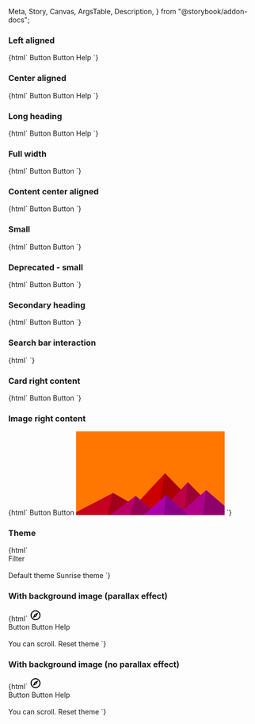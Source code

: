   Meta,
  Story,
  Canvas,
  ArgsTable,
  Description,
} from "@storybook/addon-docs";


<Meta title="Web Components/Hero" component="ic-hero" />

<Description markdown={readme} />

### Left aligned

<Canvas>
  <Story
    name="Left aligned"
    parameters={{ layout: "fullscreen", loki: { skip: true } }}
  >
    {html`<ic-hero
      heading="Hero heading"
      subheading="Hero description. This is a Hero component, it should be used as a page heading."
    >
      <ic-button variant="primary" appearance="light" slot="interaction"
        >Button</ic-button
      >
      <ic-button variant="secondary" appearance="light" slot="interaction"
        >Button</ic-button
      >
      <ic-link
        href="https://google.com"
        slot="interaction"
        style="margin-top: var(--ic-space-sm)"
        >Help</ic-link
      >
    </ic-hero>`}
  </Story>
</Canvas>

### Center aligned

<Canvas>
  <Story
    name="Center aligned"
    parameters={{ layout: "fullscreen", loki: { skip: true } }}
  >
    {html`<ic-hero
      heading="Hero heading"
      subheading="Hero description. This is a Hero component, it should be used as a page heading."
      aligned="center"
    >
      <ic-button variant="primary" appearance="light" slot="interaction"
        >Button</ic-button
      >
      <ic-button variant="secondary" appearance="light" slot="interaction"
        >Button</ic-button
      >
      <ic-link
        href="https://google.com"
        slot="interaction"
        style="margin-top: var(--ic-space-sm)"
        >Help</ic-link
      >
    </ic-hero>`}
  </Story>
</Canvas>

### Long heading

<Canvas>
  <Story
    name="Long heading"
    parameters={{ layout: "fullscreen", loki: { skip: true } }}
  >
    {html`<ic-hero
      heading="Hero heading. This is a Hero component, it should be used as a page heading."
      subheading="Hero description. This is a Hero component, it should be used as a page heading."
      aligned="center"
    >
      <ic-button variant="primary" appearance="light" slot="interaction"
        >Button</ic-button
      >
      <ic-button variant="secondary" appearance="light" slot="interaction"
        >Button</ic-button
      >
      <ic-link
        href="https://google.com"
        slot="interaction"
        style="margin-top: var(--ic-space-sm)"
        >Help</ic-link
      >
      <ic-card
        heading="Latest announcement"
        message="This is some example text that can be included in the card copy."
        slot="secondary"
      ></ic-card>
    </ic-hero>`}
  </Story>
</Canvas>

### Full width

<Canvas>
  <Story
    name="Full width"
    parameters={{ layout: "fullscreen", loki: { skip: true } }}
  >
    {html`<ic-hero
      heading="Hero heading"
      subheading="Hero description. This is a Hero component, it should be used as a page heading."
      aligned="full-width"
    >
      <ic-button variant="primary" appearance="light" slot="interaction"
        >Button</ic-button
      >
      <ic-button variant="secondary" appearance="light" slot="interaction"
        >Button</ic-button
      >
    </ic-hero>`}
  </Story>
</Canvas>

### Content center aligned

<Canvas>
  <Story
    name="Content center aligned"
    parameters={{ layout: "fullscreen", loki: { skip: true } }}
  >
    {html`<ic-hero
      heading="Hero heading"
      subheading="Hero description. This is a Hero component, it should be used as a page heading."
      aligned="center"
      content-aligned="center"
    >
      <ic-button variant="primary" appearance="light" slot="interaction"
        >Button</ic-button
      >
      <ic-button variant="secondary" appearance="light" slot="interaction"
        >Button</ic-button
      >
    </ic-hero>`}
  </Story>
</Canvas>

### Small

<Canvas>
  <Story
    name="Small"
    parameters={{ layout: "fullscreen", loki: { skip: true } }}
  >
    {html`<ic-hero
      heading="Hero heading"
      subheading="Hero description. This is a Hero component, it should be used as a page heading."
      aligned="center"
      size="small"
    >
      <ic-button variant="primary" appearance="light" slot="interaction"
        >Button</ic-button
      >
      <ic-button variant="secondary" appearance="light" slot="interaction"
        >Button</ic-button
      >
    </ic-hero>`}
  </Story>
</Canvas>

### Deprecated - small

<Canvas>
  <Story
    name="Deprecated - small"
    parameters={{ layout: "fullscreen", loki: { skip: true } }}
  >
    {html`<ic-hero
      heading="Hero heading"
      subheading="Hero description. This is a Hero component, it should be used as a page heading."
      aligned="center"
      small
    >
      <ic-button variant="primary" appearance="light" slot="interaction"
        >Button</ic-button
      >
      <ic-button variant="secondary" appearance="light" slot="interaction"
        >Button</ic-button
      >
    </ic-hero>`}
  </Story>
</Canvas>

### Secondary heading

<Canvas>
  <Story
    name="Secondary heading"
    parameters={{ layout: "fullscreen", loki: { skip: true } }}
  >
    {html`<ic-hero
      heading="Hero heading"
      subheading="Hero description. This is a Hero component, it should be used as a page heading."
      secondary-heading="Secondary Heading"
      secondary-subheading="This is a secondary description."
      aligned="center"
    >
      <ic-button variant="primary" appearance="light" slot="interaction"
        >Button</ic-button
      >
      <ic-button variant="secondary" appearance="light" slot="interaction"
        >Button</ic-button
      >
    </ic-hero>`}
  </Story>
</Canvas>

### Search bar interaction

<Canvas>
  <Story
    name="Search bar interaction"
    parameters={{ layout: "fullscreen", loki: { skip: true } }}
  >
    {html`<ic-hero
      heading="Hero heading"
      subheading="Hero description. This is a Hero component, it should be used as a page heading."
      aligned="center"
    >
      <ic-search-bar
        slot="interaction"
        full-width
        style="max-width: 322px;"
      ></ic-search-bar>
    </ic-hero>`}
  </Story>
</Canvas>

### Card right content

<Canvas>
  <Story
    name="Card right content"
    parameters={{ layout: "fullscreen", loki: { skip: true } }}
  >
    {html`<ic-hero
      heading="Hero heading"
      subheading="Hero description. This is a Hero component, it should be used as a page heading."
      card-heading="Latest announcement"
      card-message="This is some example text that can be included in the card copy"
      aligned="full-width"
    >
      <ic-button variant="primary" appearance="light" slot="interaction"
        >Button</ic-button
      >
      <ic-button variant="secondary" appearance="light" slot="interaction"
        >Button</ic-button
      >
      <ic-card
        heading="Latest announcement"
        message="This is some example text that can be included in the card copy."
        slot="secondary"
      ></ic-card>
    </ic-hero>`}
  </Story>
</Canvas>

### Image right content

<Canvas>
  <Story
    name="Image right content"
    parameters={{ layout: "fullscreen", loki: { skip: true } }}
  >
    {html`<ic-hero
      heading="Hero heading"
      subheading="Hero description. This is a Hero component, it should be used as a page heading."
      aligned="center"
    >
      <ic-button variant="primary" appearance="light" slot="interaction"
        >Button</ic-button
      >
      <ic-button variant="secondary" appearance="light" slot="interaction"
        >Button</ic-button
      >
      <svg
        slot="secondary"
        style="width:300px;"
        xmlns="http://www.w3.org/2000/svg"
        viewBox="0 0 1600 900"
      >
        <rect fill="#ff7700" width="1600" height="900" />
        <polygon fill="#cc0000" points="957 450 539 900 1396 900" />
        <polygon fill="#aa0000" points="957 450 872.9 900 1396 900" />
        <polygon fill="#c50022" points="-60 900 398 662 816 900" />
        <polygon fill="#a3001b" points="337 900 398 662 816 900" />
        <polygon fill="#be0044" points="1203 546 1552 900 876 900" />
        <polygon fill="#9c0036" points="1203 546 1552 900 1162 900" />
        <polygon fill="#b80066" points="641 695 886 900 367 900" />
        <polygon fill="#960052" points="587 900 641 695 886 900" />
        <polygon fill="#b10088" points="1710 900 1401 632 1096 900" />
        <polygon fill="#8f006d" points="1710 900 1401 632 1365 900" />
        <polygon fill="#aa00aa" points="1210 900 971 687 725 900" />
        <polygon fill="#880088" points="943 900 1210 900 971 687" />
      </svg>
    </ic-hero>`}
  </Story>
</Canvas>

### Theme

<Canvas>
  <Story
    name="Theme"
    parameters={{ layout: "fullscreen", loki: { skip: true } }}
  >
    {html`<ic-theme color="rgb(27, 60, 121)"></ic-theme>
      <ic-hero
        heading="Hero heading"
        subheading="Hero description. This is a Hero component, it should be used as a page heading."
        aligned="center"
      >
        <div slot="interaction" style="display: flex">
          <ic-text-field
            placeholder="Filter display"
            label="Filter display"
            hide-label
          ></ic-text-field>
          <ic-button variant="primary" style="margin-left: var(--ic-space-md)"
            >Filter</ic-button
          >
        </div>
        <ic-card
          heading="Latest announcement"
          message="This is some example text that can be included in the card copy."
          slot="secondary"
        ></ic-card>
      </ic-hero>
      <br />
      <ic-button
        variant="primary"
        id="default-btn"
        onClick="document.querySelector('ic-theme').color='rgb(27, 60, 121)'"
      >
        Default theme
      </ic-button>
      <ic-button
        variant="primary"
        id="custom-btn"
        onClick="document.querySelector('ic-theme').color='rgb(255, 201, 60)'"
      >
        Sunrise theme
      </ic-button> `}
  </Story>
</Canvas>

### With background image (parallax effect)

<Canvas>
  <Story
    name="With background image (parallax effect)"
    parameters={{ layout: "fullscreen", loki: { skip: true } }}
  >
    {html`<ic-theme color="rgb(27, 60, 121)"></ic-theme>
      <ic-top-navigation app-title="Application Name">
        <svg
          slot="app-icon"
          xmlns="http://www.w3.org/2000/svg"
          height="24px"
          viewBox="0 0 24 24"
          width="24px"
          fill="#000000"
        >
          <path d="M0 0h24v24H0V0z" fill="none" />
          <path
            d="M12 2C6.48 2 2 6.48 2 12s4.48 10 10 10 10-4.48 10-10S17.52 2 12 2zm0 18c-4.41 0-8-3.59-8-8s3.59-8 8-8 8 3.59 8 8-3.59 8-8 8zm-5.5-2.5l7.51-3.49L17.5 6.5 9.99 9.99 6.5 17.5zm5.5-6.6c.61 0 1.1.49 1.1 1.1s-.49 1.1-1.1 1.1-1.1-.49-1.1-1.1.49-1.1 1.1-1.1z"
          />
        </svg>
      </ic-top-navigation>
      <ic-hero
        heading="Hero heading"
        subheading="Hero description. This is a Hero component, it should be used as a page heading."
        background-image="${image}"
      >
        <div slot="interaction">
          <ic-button variant="primary" style="margin-right: var(--ic-space-md)"
            >Button</ic-button
          >
          <ic-button
            variant="secondary"
            style="margin-right: var(--ic-space-md)"
            >Button</ic-button
          >
          <ic-link
            href="https://google.com"
            style="margin-top: var(--ic-space-sm)"
            >Help</ic-link
          >
        </div>
      </ic-hero>
      <br />
      <ic-typography>You can scroll.</ic-typography>
      <ic-button
        variant="primary"
        id="default-btn"
        onClick="document.querySelector('ic-theme').color='rgb(27, 60, 121)'"
        style="margin-bottom:1300px"
      >
        Reset theme
      </ic-button>`}
  </Story>
</Canvas>

### With background image (no parallax effect)

<Canvas>
  <Story
    name="With background image (no parallax effect)"
    parameters={{ layout: "fullscreen", loki: { skip: true } }}
  >
    {html`<ic-theme color="rgb(27, 60, 121)"></ic-theme>
      <ic-top-navigation app-title="Application Name">
        <svg
          slot="app-icon"
          xmlns="http://www.w3.org/2000/svg"
          height="24px"
          viewBox="0 0 24 24"
          width="24px"
          fill="#000000"
        >
          <path d="M0 0h24v24H0V0z" fill="none" />
          <path
            d="M12 2C6.48 2 2 6.48 2 12s4.48 10 10 10 10-4.48 10-10S17.52 2 12 2zm0 18c-4.41 0-8-3.59-8-8s3.59-8 8-8 8 3.59 8 8-3.59 8-8 8zm-5.5-2.5l7.51-3.49L17.5 6.5 9.99 9.99 6.5 17.5zm5.5-6.6c.61 0 1.1.49 1.1 1.1s-.49 1.1-1.1 1.1-1.1-.49-1.1-1.1.49-1.1 1.1-1.1z"
          />
        </svg>
      </ic-top-navigation>
      <ic-hero
        heading="Hero heading"
        subheading="Hero description. This is a Hero component, it should be used as a page heading."
        background-image="${image}"
        disable-background-parallax
      >
        <div slot="interaction">
          <ic-button variant="primary" style="margin-right: var(--ic-space-md)"
            >Button</ic-button
          >
          <ic-button
            variant="secondary"
            style="margin-right: var(--ic-space-md)"
            >Button</ic-button
          >
          <ic-link
            href="https://google.com"
            style="margin-top: var(--ic-space-sm)"
            >Help</ic-link
          >
        </div>
      </ic-hero>
      <br />
      <ic-typography>You can scroll.</ic-typography>
      <ic-button
        variant="primary"
        id="default-btn"
        onClick="document.querySelector('ic-theme').color='rgb(27, 60, 121)'"
        style="margin-bottom:1300px"
      >
        Reset theme
      </ic-button>`}
  </Story>
</Canvas>
